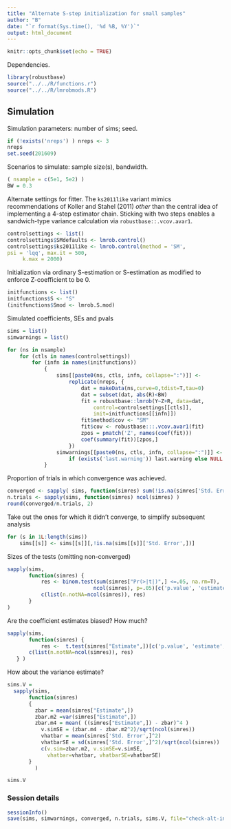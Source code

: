 ```yaml
---
title: "Alternate S-step initialization for small samples"
author: "B"
date: "`r format(Sys.time(), '%d %B, %Y')`"
output: html_document
---
```


```r
knitr::opts_chunk$set(echo = TRUE)
```

Dependencies.
```r
library(robustbase)
source("../../R/functions.r")
source("../../R/lmrobmods.R")
```

## Simulation

Simulation parameters: number of sims; seed.
```r

if (!exists('nreps') ) nreps <- 3
nreps
set.seed(201609)

```

Scenarios to simulate: sample size(s), bandwidth.

```r
( nsample = c(5e1, 5e2) )
BW = 0.3
```

Alternate settings for fitter.  The `ks2011like` variant mimics
recommendations of Koller and Stahel (2011) _other_ than the central
idea of implementing a 4-step estimator chain.  Sticking with two steps
enables a sandwich-type variance calculation via
`robustbase::.vcov.avar1`. 

```r

controlsettings <- list()
controlsettings$SMdefaults <- lmrob.control()
controlsettings$ks2011like <- lmrob.control(method = 'SM', 
psi = 'lqq', max.it = 500,
     k.max = 2000)

```

Initialization via ordinary S-estimation or S-estimation as modified
to enforce Z-coefficient to be 0.

```r

initfunctions <- list()
initfunctions$S <- "S"
(initfunctions$Smod <- lmrob.S.mod)

```

Simulated coefficients, SEs and pvals
```r
sims = list()
simwarnings = list()

for (ns in nsample)
    for (ctls in names(controlsettings))
        for (infn in names(initfunctions))
            {
                sims[[paste0(ns, ctls, infn, collapse=":")]] <- 
                    replicate(nreps, {
                        dat = makeData(ns,curve=0,tdist=T,tau=0)
                        dat = subset(dat, abs(R)<BW)
                        fit = robustbase::lmrob(Y~Z+R, data=dat,
                            control=controlsettings[[ctls]],
                            init=initfunctions[[infn]])
                        fit$method$cov <- "SM"
                        fit$cov <- robustbase:::.vcov.avar1(fit)
                        zpos = pmatch('Z', names(coef(fit)))
                        coef(summary(fit))[zpos,]
                    })
                simwarnings[[paste0(ns, ctls, infn, collapse=":")]] <-
                    if (exists('last.warning')) last.warning else NULL
            }
```

Proportion of trials in which convergence was achieved.

```r

converged <- sapply( sims, function(simres) sum(!is.na(simres['Std. Error',])) )
n.trials <- sapply(sims, function(simres) ncol(simres) )
round(converged/n.trials, 2)

```

Take out the ones for which it didn't converge, to simplify subsequent analysis

```r
for (s in 1L:length(sims))
    sims[[s]] <- sims[[s]][,!is.na(sims[[s]]['Std. Error',])]
```

Sizes of the tests (omitting non-converged)
```r
sapply(sims, 
       function(simres) {
           res <- binom.test(sum(simres["Pr(>|t|)",] <=.05, na.rm=T), 
                            ncol(simres), p=.05)[c('p.value', 'estimate', 'conf.int', 'alternative')]
           c(list(n.notNA=ncol(simres)), res)
       }
)
```
Are the coefficient estimates biased?  How much?
```r
sapply(sims, 
       function(simres) {
           res <-  t.test(simres["Estimate",])[c('p.value', 'estimate', 'conf.int', 'alternative')]
       c(list(n.notNA=ncol(simres)), res)
   } )
```

How about the variance estimate?

```r
sims.V =
  sapply(sims, 
       function(simres) 
       {
         zbar = mean(simres["Estimate",])
         zbar.m2 =var(simres["Estimate",])
         zbar.m4 = mean( ((simres["Estimate",]) - zbar)^4 )
           v.simSE = (zbar.m4 - zbar.m2^2)/sqrt(ncol(simres)) 
           vhatbar = mean(simres['Std. Error',]^2)
           vhatbarSE = sd(simres['Std. Error',]^2)/sqrt(ncol(simres))
           c(v.sim=zbar.m2, v.simSE=v.simSE, 
             vhatbar=vhatbar, vhatbarSE=vhatbarSE)
       }
         )

sims.V       
```

### Session details

```r
sessionInfo()
save(sims, simwarnings, converged, n.trials, sims.V, file="check-alt-initialization.RData")
```
